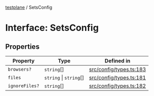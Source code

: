 [testplane](../README.mdx) / SetsConfig

# Interface: SetsConfig

## Properties

| Property | Type | Defined in |
| ------ | ------ | ------ |
| `browsers?` | `string`[] | [src/config/types.ts:183](https://github.com/gemini-testing/testplane/blob/57d0b182c37e21d8bdf52acbb137a028841767af/src/config/types.ts#L183) |
| `files` | `string` \| `string`[] | [src/config/types.ts:181](https://github.com/gemini-testing/testplane/blob/57d0b182c37e21d8bdf52acbb137a028841767af/src/config/types.ts#L181) |
| `ignoreFiles?` | `string`[] | [src/config/types.ts:182](https://github.com/gemini-testing/testplane/blob/57d0b182c37e21d8bdf52acbb137a028841767af/src/config/types.ts#L182) |
